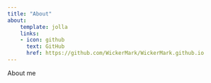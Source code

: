 ```yaml
---
title: "About"
about:
    template: jolla
    links:
    - icon: github
      text: GitHub
      href: https://github.com/WickerMark/WickerMark.github.io
---
```


About me

